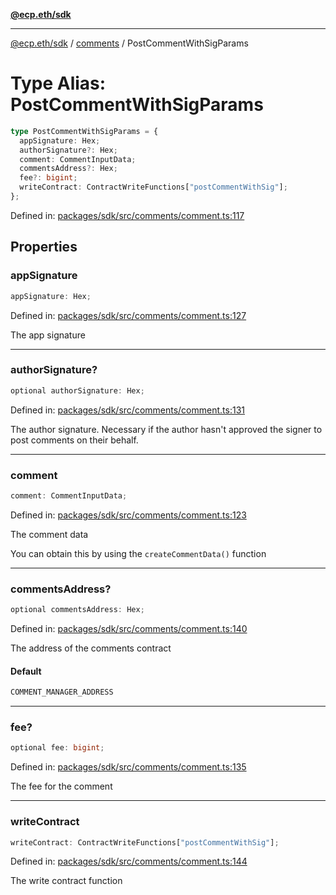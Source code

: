 [**@ecp.eth/sdk**](../../index.mdx)

***

[@ecp.eth/sdk](/sdk-reference/index.mdx) / [comments](/sdk-reference/comments/index.mdx) / PostCommentWithSigParams

# Type Alias: PostCommentWithSigParams

```ts
type PostCommentWithSigParams = {
  appSignature: Hex;
  authorSignature?: Hex;
  comment: CommentInputData;
  commentsAddress?: Hex;
  fee?: bigint;
  writeContract: ContractWriteFunctions["postCommentWithSig"];
};
```

Defined in: [packages/sdk/src/comments/comment.ts:117](https://github.com/ecp-eth/comments-monorepo/blob/main/packages/sdk/src/comments/comment.ts#L117)

## Properties

### appSignature

```ts
appSignature: Hex;
```

Defined in: [packages/sdk/src/comments/comment.ts:127](https://github.com/ecp-eth/comments-monorepo/blob/main/packages/sdk/src/comments/comment.ts#L127)

The app signature

***

### authorSignature?

```ts
optional authorSignature: Hex;
```

Defined in: [packages/sdk/src/comments/comment.ts:131](https://github.com/ecp-eth/comments-monorepo/blob/main/packages/sdk/src/comments/comment.ts#L131)

The author signature. Necessary if the author hasn't approved the signer to post comments on their behalf.

***

### comment

```ts
comment: CommentInputData;
```

Defined in: [packages/sdk/src/comments/comment.ts:123](https://github.com/ecp-eth/comments-monorepo/blob/main/packages/sdk/src/comments/comment.ts#L123)

The comment data

You can obtain this by using the `createCommentData()` function

***

### commentsAddress?

```ts
optional commentsAddress: Hex;
```

Defined in: [packages/sdk/src/comments/comment.ts:140](https://github.com/ecp-eth/comments-monorepo/blob/main/packages/sdk/src/comments/comment.ts#L140)

The address of the comments contract

#### Default

```ts
COMMENT_MANAGER_ADDRESS
```

***

### fee?

```ts
optional fee: bigint;
```

Defined in: [packages/sdk/src/comments/comment.ts:135](https://github.com/ecp-eth/comments-monorepo/blob/main/packages/sdk/src/comments/comment.ts#L135)

The fee for the comment

***

### writeContract

```ts
writeContract: ContractWriteFunctions["postCommentWithSig"];
```

Defined in: [packages/sdk/src/comments/comment.ts:144](https://github.com/ecp-eth/comments-monorepo/blob/main/packages/sdk/src/comments/comment.ts#L144)

The write contract function
